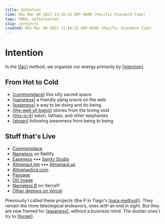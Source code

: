 ```yaml
---
title: Intention
time: Mon Mar 08 2021 11:16:22 GMT-0800 (Pacific Standard Time)
tags: PARA, zettelkasten
slug: /projects
created: Mon Mar 08 2021 11:16:22 GMT-0800 (Pacific Standard Time)
---
```


# Intention

In the [[fair]] method, we organize our energy primarily by [[intention]].

## From Hot to Cold

- [[commonplace]]
  this silly sacred space
- [[nameless]]
  a friendly yijing oracle on the web
- [[easeness]]
  a way to be doing and do being
- [[the-well-of-being]]
  stories from the loving void
- [[this-is-it]]
  satori, tathata, and other epiphanies
- [[atman]]
  following awareness from being to being

## Stuff that's Live

- [Commonplace](https://commonplace.atmanaut.me)
- [Nameless](https://nameless.easeness.biz) on Netlify
- [Easeness](https://easeness.biz) ••• [Sanity Studio](https://atmanautica.sanity.studio)
- [Atmanaut.me](https://atmanaut.me) ••• [Atmanaut.us](https://atmanaut.us)
- [Atmanautica.com](https://atmanautica.com)
- [Passage](https://passage.atmanaut.us)
- [OG Image](https://og-image.atmanaut.us/)
- [Nameless B](https://nameless.atmanautica.com) on Vercel?
- [Other deploys on Vercel](https://vercel.com/atma)

Previously I called these projects (the P in Tiago's [[para-method]]). They remain the more teleological endeavors, ones with an end in sight. But they are now framed for [[easeness]], without a business mind. The dustier ones I try to [[forget]].

[//begin]: # "Autogenerated link references for markdown compatibility"
[fair]: fair "The FAIR Method"
[intention]: attend/intention "Intention"
[commonplace]: intend/commonplace "Commonplace"
[nameless]: intend/nameless "Nameless"
[easeness]: intend/easeness "Easeness"
[the-well-of-being]: intend/the-well-of-being "The Well of Being"
[this-is-it]: intend/this-is-it "this is it"
[atman]: attend/stories/atman "Ātman"
[para-method]: intend/para-method "PARA method"
[easeness]: intend/easeness "Easeness"
[forget]: forget "Forget"
[//end]: # "Autogenerated link references"

